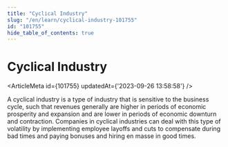 ```yaml
---
title: "Cyclical Industry"
slug: "/en/learn/cyclical-industry-101755"
id: "101755"
hide_table_of_contents: true
---
```



# Cyclical Industry

<ArticleMeta id={101755} updatedAt={'2023-09-26 13:58:58'} />
<div className='border-solid border-b border-t-0 my-4 border-[var(--ifm-color-gray-300)]' />

A cyclical industry is a type of industry that is sensitive to the business cycle, such that revenues generally are higher in periods of economic prosperity and expansion and are lower in periods of economic downturn and contraction. Companies in cyclical industries can deal with this type of volatility by implementing employee layoffs and cuts to compensate during bad times and paying bonuses and hiring en masse in good times.
